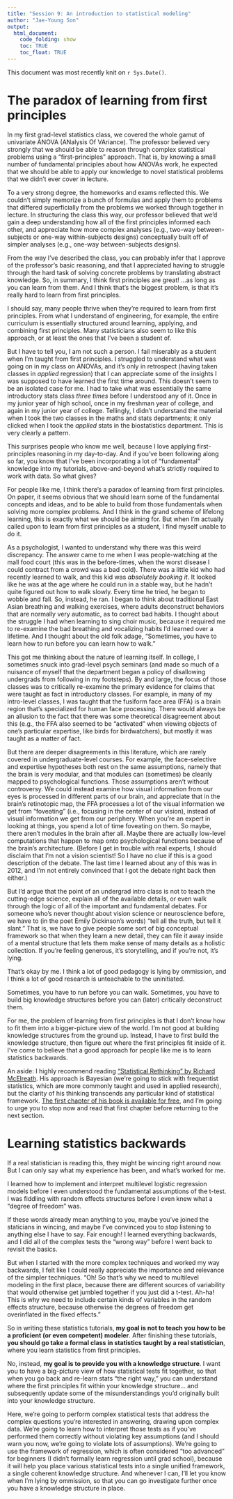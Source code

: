 ```yaml
---
title: "Session 9: An introduction to statistical modeling"
author: "Jae-Young Son"
output:
  html_document:
    code_folding: show
    toc: TRUE
    toc_float: TRUE
---
```


This document was most recently knit on `r Sys.Date()`.

# The paradox of learning from first principles

In my first grad-level statistics class, we covered the whole gamut of univariate ANOVA (ANalysis Of VAriance). The professor believed very strongly that we should be able to reason through complex statistical problems using a "first-principles" approach. That is, by knowing a small number of fundamental principles about how ANOVAs work, he expected that we should be able to apply our knowledge to novel statistical problems that we didn't ever cover in lecture.

To a very strong degree, the homeworks and exams reflected this. We couldn't simply memorize a bunch of formulas and apply them to problems that differed superficially from the problems we worked through together in lecture. In structuring the class this way, our professor believed that we'd gain a deep understanding how all of the first principles informed each other, and appreciate how more complex analyses (e.g., two-way between-subjects or one-way within-subjects designs) conceptually built off of simpler analyses (e.g., one-way between-subjects designs).

From the way I've described the class, you can probably infer that I approve of the professor's basic reasoning, and that I appreciated having to struggle through the hard task of solving concrete problems by translating abstract knowledge. So, in summary, I think first principles are great! ...as long as you can learn from them. And I think that's the biggest problem, is that it's really hard to learn from first principles.

I should say, many people thrive when they're required to learn from first principles. From what I understand of engineering, for example, the entire curriculum is essentially structured around learning, applying, and combining first principles. Many statisticians also seem to like this approach, or at least the ones that I've been a student of.

But I have to tell you, I am not such a person. I fail miserably as a student when I'm taught from first principles. I struggled to understand what was going on in my class on ANOVAs, and it's only in retrospect (having taken classes in *applied* regression) that I can appreciate some of the insights I was supposed to have learned the first time around. This doesn't seem to be an isolated case for me. I had to take what was essentially the same introductory stats class *three times* before I understood any of it. Once in my junior year of high school, once in my freshman year of college, and again in my junior year of college. Tellingly, I didn't understand the material when I took the two classes in the maths and stats departments; it only clicked when I took the *applied* stats in the biostatistics department. This is very clearly a pattern.

This surprises people who know me well, because I love applying first-principles reasoning in my day-to-day. And if you've been following along so far, you know that I've been incorporating a lot of "fundamental" knowledge into my tutorials, above-and-beyond what's strictly required to work with data. So what gives?

For people like me, I think there's a paradox of learning from first principles. On paper, it seems obvious that we should learn some of the fundamental concepts and ideas, and to be able to build from those fundamentals when solving more complex problems. And I think in the grand scheme of lifelong learning, this is exactly what we should be aiming for. But when I'm actually called upon to learn from first principles as a student, I find myself unable to do it.

As a psychologist, I wanted to understand why there was this weird discrepancy. The answer came to me when I was people-watching at the mall food court (this was in the before-times, when the worst disease I could contract from a crowd was a bad cold). There was a little kid who had recently learned to walk, and this kid was *absolutely booking it*. It looked like he was at the age where he could run in a stable way, but he hadn't quite figured out how to walk slowly. Every time he tried, he began to wobble and fall. So, instead, he ran. I began to think about traditional East Asian breathing and walking exercises, where adults deconstruct behaviors that are normally very automatic, as to correct bad habits. I thought about the struggle I had when learning to sing choir music, because it required me to re-examine the bad breathing and vocalizing habits I'd learned over a lifetime. And I thought about the old folk adage, "Sometimes, you have to learn how to run before you can learn how to walk."

This got me thinking about the nature of learning itself. In college, I sometimes snuck into grad-level psych seminars (and made so much of a nuisance of myself that the department began a policy of disallowing undergrads from following in my footsteps). By and large, the focus of those classes was to critically re-examine the primary evidence for claims that were taught as fact in introductory classes. For example, in many of my intro-level classes, I was taught that the fusiform face area (FFA) is a brain region that's specialized for human face processing. There would always be an allusion to the fact that there was some theoretical disagreement about this (e.g., the FFA also seemed to be "activated" when viewing objects of one's particular expertise, like birds for birdwatchers), but mostly it was taught as a matter of fact.

But there are deeper disagreements in this literature, which are rarely covered in undergraduate-level courses. For example, the face-selective and expertise hypotheses both rest on the same assumptions, namely that the brain is very modular, and that modules can (sometimes) be cleanly mapped to psychological functions. Those assumptions aren't without controversy. We could instead examine how visual information from our eyes is processed in different parts of our brain, and appreciate that in the brain's retinotopic map, the FFA processes a lot of the visual information we get from "foveating" (i.e., focusing in the center of our vision), instead of visual information we get from our periphery. When you're an expert in looking at things, you spend a lot of time foveating on them. So maybe, there aren't modules in the brain after all. Maybe there are actually low-level computations that happen to map onto psychological functions because of the brain's architecture. (Before I get in trouble with real experts, I should disclaim that I'm not a vision scientist! So I have no clue if this is a good description of the debate. The last time I learned about any of this was in 2012, and I'm not entirely convinced that I got the debate right back then either.)

But I'd argue that the point of an undergrad intro class is not to teach the cutting-edge science, explain all of the available details, or even walk through the logic of all of the important and fundamental debates. For someone who's never thought about vision science or neuroscience before, we have to (in the poet Emily Dickinson's words) "tell all the truth, but tell it slant." That is, we have to give people some sort of big conceptual framework so that when they learn a new detail, they can file it away inside of a mental structure that lets them make sense of many details as a holistic collection. If you're feeling generous, it's storytelling, and if you're not, it's lying.

That's okay by me. I think a lot of good pedagogy is lying by ommission, and I think a lot of good research is unteachable to the uninitiated.

Sometimes, you have to run before you can walk. Sometimes, you have to build big knowledge structures before you can (later) critically deconstruct them.

For me, the problem of learning from first principles is that I don't know how to fit them into a bigger-picture view of the world. I'm not good at building knowledge structures from the ground up. Instead, I have to first build the knowledge structure, then figure out where the first principles fit inside of it. I've come to believe that a good approach for people like me is to learn statistics backwards.

An aside: I highly recommend reading ["Statistical Rethinking" by Richard McElreath](https://xcelab.net/rm/statistical-rethinking/). His approach is Bayesian (we're going to stick with frequentist statistics, which are more commonly taught and used in applied research), but the clarity of his thinking transcends any particular kind of statistical framework. [The first chapter of his book is available for free](https://xcelab.net/rmpubs/sr2/statisticalrethinking2_chapters1and2.pdf), and I'm going to urge you to stop now and read that first chapter before returning to the next section.


# Learning statistics backwards

If a real statistician is reading this, they might be wincing right around now. But I can only say what my experience has been, and what's worked for me.

I learned how to implement and interpret multilevel logistic regression models before I even understood the fundamental assumptions of the t-test. I was fiddling with random effects structures before I even knew what a "degree of freedom" was.

If these words already mean anything to you, maybe you've joined the staticians in wincing, and maybe I've convinced you to stop listening to anything else I have to say. Fair enough! I learned everything backwards, and I did all of the complex tests the "wrong way" before I went back to revisit the basics.

But when I started with the more complex techniques and worked my way backwards, I felt like I could really appreciate the importance and relevance of the simpler techniques. "Oh! So that's why we need to multilevel modeling in the first place, because there are different sources of variability that would otherwise get jumbled together if you just did a t-test. Ah-ha! This is why we need to include certain kinds of variables in the random effects structure, because otherwise the degrees of freedom get overinflated in the fixed effects."

So in writing these statistics tutorials, **my goal is not to teach you how to be a proficient (or even competent) modeler**. After finishing these tutorials, **you should go take a formal class in statistics taught by a real statistician**, where you learn statistics from first principles.

No, instead, **my goal is to provide you with a knowledge structure**. I want you to have a big-picture view of how statistical tests fit together, so that when you go back and re-learn stats "the right way," you can understand where the first principles fit within your knowledge structure... and subsequently update some of the misunderstandings you'd originally built into your knowledge structure.

Here, we're going to perform complex statistical tests that address the complex questions you're interested in answering, drawing upon complex data. We're going to learn how to interpret those tests as if you've performed them correctly without violating key assumptions (and I should warn you now, we're going to violate lots of assumptions). We're going to use the framework of regression, which is often considered "too advanced" for beginners (I didn't formally learn regression until grad school), because it will help you place various statistical tests into a single unified framework, a single coherent knowledge structure. And whenever I can, I'll let you know when I'm lying by ommission, so that you can go investigate further once you have a knowledge structure in place.

